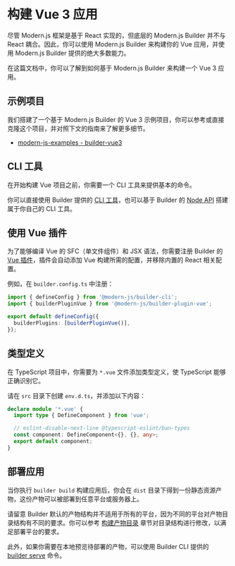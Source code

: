 # 构建 Vue 3 应用

尽管 Modern.js 框架是基于 React 实现的，但底层的 Modern.js Builder 并不与 React 耦合。因此，你可以使用 Modern.js Builder 来构建你的 Vue 应用，并使用 Modern.js Builder 提供的绝大多数能力。

在这篇文档中，你可以了解到如何基于 Modern.js Builder 来构建一个 Vue 3 应用。

## 示例项目

我们搭建了一个基于 Modern.js Builder 的 Vue 3 示例项目，你可以参考或直接克隆这个项目，并对照下文的指南来了解更多细节。

- [modern-js-examples - builder-vue3](https://github.com/web-infra-dev/modern-js-examples/tree/main/examples/builder-vue3)

## CLI 工具

在开始构建 Vue 项目之前，你需要一个 CLI 工具来提供基本的命令。

你可以直接使用 Builder 提供的 [CLI 工具](/guide/basic/builder-cli)，也可以基于 Builder 的 [Node API](/api/builder-core) 搭建属于你自己的 CLI 工具。

## 使用 Vue 插件

为了能够编译 Vue 的 SFC（单文件组件）和 JSX 语法，你需要注册 Builder 的 [Vue 插件](/plugins/plugin-vue)，插件会自动添加 Vue 构建所需的配置，并移除内置的 React 相关配置。

例如，在 `builder.config.ts` 中注册：

```ts title="builder.config.ts"
import { defineConfig } from '@modern-js/builder-cli';
import { builderPluginVue } from '@modern-js/builder-plugin-vue';

export default defineConfig({
  builderPlugins: [builderPluginVue()],
});
```

## 类型定义

在 TypeScript 项目中，你需要为 `*.vue` 文件添加类型定义，使 TypeScript 能够正确识别它。

请在 `src` 目录下创建 `env.d.ts`，并添加以下内容：

```ts title="src/env.d.ts"
declare module '*.vue' {
  import type { DefineComponent } from 'vue';

  // eslint-disable-next-line @typescript-eslint/ban-types
  const component: DefineComponent<{}, {}, any>;
  export default component;
}
```

## 部署应用

当你执行 `builder build` 构建应用后，你会在 `dist` 目录下得到一份静态资源产物，这份产物可以被部署到任意平台或服务器上。

请留意 Builder 默认的产物结构并不适用于所有的平台，因为不同的平台对产物目录结构有不同的要求。你可以参考 [构建产物目录](/guide/basic/output-files) 章节对目录结构进行修改，以满足部署平台的要求。

此外，如果你需要在本地预览待部署的产物，可以使用 Builder CLI 提供的 [builder serve](/guide/basic/builder-cli#builder-serve) 命令。

